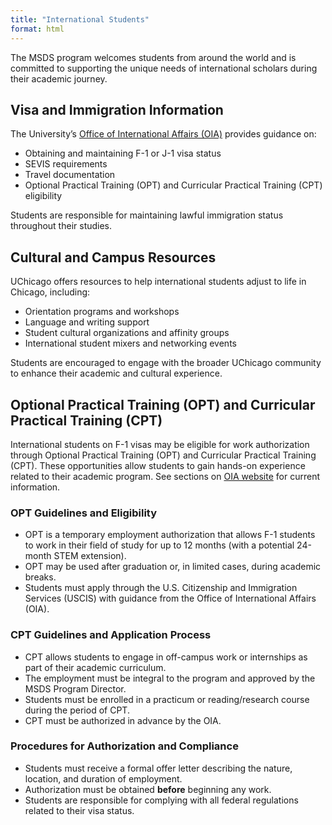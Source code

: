 ```yaml
---
title: "International Students"
format: html
---
```


The MSDS program welcomes students from around the world and is committed to supporting the unique needs of international scholars during their academic journey.


## Visa and Immigration Information

The University’s [Office of International Affairs (OIA)](https://internationalaffairs.uchicago.edu/) provides guidance on:

- Obtaining and maintaining F-1 or J-1 visa status
- SEVIS requirements
- Travel documentation
- Optional Practical Training (OPT) and Curricular Practical Training (CPT) eligibility

Students are responsible for maintaining lawful immigration status throughout their studies.


## Cultural and Campus Resources

UChicago offers resources to help international students adjust to life in Chicago, including:

- Orientation programs and workshops
- Language and writing support
- Student cultural organizations and affinity groups
- International student mixers and networking events

Students are encouraged to engage with the broader UChicago community to enhance their academic and cultural experience.


## Optional Practical Training (OPT) and Curricular Practical Training (CPT)

International students on F-1 visas may be eligible for work authorization through Optional Practical Training (OPT) and Curricular Practical Training (CPT). These opportunities allow students to gain hands-on experience related to their academic program. See sections on [OIA website](https://internationalaffairs.uchicago.edu/students/current-students) for current information.  

### OPT Guidelines and Eligibility

- OPT is a temporary employment authorization that allows F-1 students to work in their field of study for up to 12 months (with a potential 24-month STEM extension).
- OPT may be used after graduation or, in limited cases, during academic breaks.
- Students must apply through the U.S. Citizenship and Immigration Services (USCIS) with guidance from the Office of International Affairs (OIA).

### CPT Guidelines and Application Process

- CPT allows students to engage in off-campus work or internships as part of their academic curriculum.
- The employment must be integral to the program and approved by the MSDS Program Director.
- Students must be enrolled in a practicum or reading/research course during the period of CPT.
- CPT must be authorized in advance by the OIA.

### Procedures for Authorization and Compliance

- Students must receive a formal offer letter describing the nature, location, and duration of employment.
- Authorization must be obtained **before** beginning any work.
- Students are responsible for complying with all federal regulations related to their visa status.


